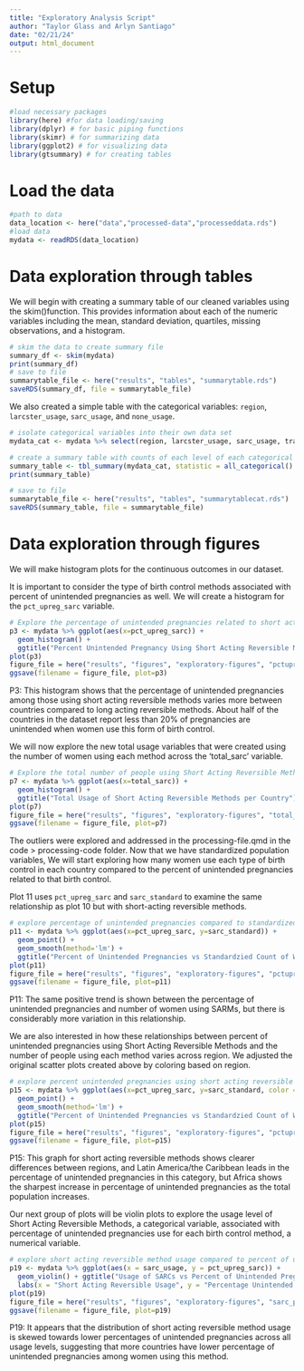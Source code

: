 ```yaml
---
title: "Exploratory Analysis Script"
author: "Taylor Glass and Arlyn Santiago"
date: "02/21/24"
output: html_document
---
```


# Setup

```r
#load necessary packages
library(here) #for data loading/saving
library(dplyr) # for basic piping functions
library(skimr) # for summarizing data
library(ggplot2) # for visualizing data
library(gtsummary) # for creating tables
```

# Load the data

```r
#path to data
data_location <- here("data","processed-data","processeddata.rds")
#load data
mydata <- readRDS(data_location)
```


# Data exploration through tables
We will begin with creating a summary table of our cleaned variables using the skim()function. This provides information about each of the numeric variables including the mean, standard deviation, quartiles, missing observations, and a histogram. 

```r
# skim the data to create summary file
summary_df <- skim(mydata)
print(summary_df)
# save to file
summarytable_file <- here("results", "tables", "summarytable.rds")
saveRDS(summary_df, file = summarytable_file)
```

We also created a simple table with the categorical variables: `region`, `larcster_usage`, `sarc_usage`, and `none_usage`.
```r
# isolate categorical variables into their own data set
mydata_cat <- mydata %>% select(region, larcster_usage, sarc_usage, trad_usage, none_usage)

# create a summary table with counts of each level of each categorical variable
summary_table <- tbl_summary(mydata_cat, statistic = all_categorical() ~ "{n}")
print(summary_table)

# save to file 
summarytable_file <- here("results", "tables", "summarytablecat.rds")
saveRDS(summary_table, file = summarytable_file)
```


# Data exploration through figures

We will make histogram plots for the continuous outcomes in our dataset.

It is important to consider the type of birth control methods associated with percent of unintended pregnancies as well. We will create a histogram for the `pct_upreg_sarc` variable.  

```r

# Explore the percentage of unintended pregnancies related to short acting reversible methods in each country
p3 <- mydata %>% ggplot(aes(x=pct_upreg_sarc)) + 
  geom_histogram() + 
  ggtitle("Percent Unintended Pregnancy Using Short Acting Reversible Methods") + xlab("Percentage") + ylab("Number of Countries")
plot(p3)
figure_file = here("results", "figures", "exploratory-figures", "pctupreg_sarc_distribution.png")
ggsave(filename = figure_file, plot=p3) 

```

P3: This histogram shows that the percentage of unintended pregnancies among those using short acting reversible methods varies more between countries compared to long acting reversible methods. About half of the countries in the dataset report less than 20% of pregnancies are unintended when women use this form of birth control. 


We will now explore the new total usage variables that were created using the number of women using each method across the 'total_sarc' variable. 
```r

# Explore the total number of people using Short Acting Reversible Methods in each country
p7 <- mydata %>% ggplot(aes(x=total_sarc)) + 
  geom_histogram() + 
  ggtitle("Total Usage of Short Acting Reversible Methods per Country") + xlab("Number of Women") + ylab("Number of Countries")
plot(p7)
figure_file = here("results", "figures", "exploratory-figures", "total_sarc_distribution.png")
ggsave(filename = figure_file, plot=p7) 

```

The outliers were explored and addressed in the processing-file.qmd in the code > processing-code folder. Now that we have standardized population variables, We will start exploring how many women use each type of birth control in each country compared to the percent of unintended pregnancies related to that birth control. 

Plot 11 uses `pct_upreg_sarc` and `sarc_standard` to examine the same relationship as plot 10 but with short-acting reversible methods. 
```r

# explore percentage of unintended pregnancies compared to standardized count of women using short acting reversible methods
p11 <- mydata %>% ggplot(aes(x=pct_upreg_sarc, y=sarc_standard)) + 
  geom_point() + 
  geom_smooth(method='lm') + 
  ggtitle("Percent of Unintended Pregnancies vs Standardzied Count of Women Using SARCs") + xlab("Percentage of Unintended Pregnancies") + ylab("Standarized Total Number of Women")
plot(p11)
figure_file = here("results", "figures", "exploratory-figures", "pctupreg_totalsarc.png")
ggsave(filename = figure_file, plot=p11) 

```


P11: The same positive trend is shown between the percentage of unintended pregnancies and number of women using SARMs, but there is considerably more variation in this relationship. 


We are also interested in how these relationships between percent of unintended pregnancies using Short Acting Reversible Methods and the number of people using each method varies across region. We adjusted the original scatter plots created above by coloring based on region. 

```r

# explore percent unintended pregnancies using short acting reversible methods by region
p15 <- mydata %>% ggplot(aes(x=pct_upreg_sarc, y=sarc_standard, color = region)) + 
  geom_point() + 
  geom_smooth(method='lm') + 
  ggtitle("Percent of Unintended Pregnancies vs Standardzied Count of Women Using SARCs") + xlab("Percentage of Unintended Pregnancies") + ylab("Standarized Total Number of Women")
plot(p15)
figure_file = here("results", "figures", "exploratory-figures", "pctupreg_sarc_stratified.png")
ggsave(filename = figure_file, plot=p15) 

```

P15: This graph for short acting reversible methods shows clearer differences between regions, and Latin America/the Caribbean leads in the percentage of unintended pregnancies in this category, but Africa shows the sharpest increase in percentage of unintended pregnancies as the total population increases.  


Our next group of plots will be violin plots to explore the usage level of Short Acting Reversible Methods, a categorical variable, associated with percentage of unintended pregnancies use for each birth control method, a numerical variable.
```r

# explore short acting reversible method usage compared to percent of unintended pregnancies
p19 <- mydata %>% ggplot(aes(x = sarc_usage, y = pct_upreg_sarc)) +
  geom_violin() + ggtitle("Usage of SARCs vs Percent of Unintended Pregnancies") +
  labs(x = "Short Acting Reversible Usage", y = "Percentage Unintended Pregnancies") 
plot(p19)
figure_file = here("results", "figures", "exploratory-figures", "sarc_pctupreg_violin.png")
ggsave(filename = figure_file, plot=p19) 

```

P19: It appears that the distribution of short acting reversible method usage is skewed towards lower percentages of unintended pregnancies across all usage levels, suggesting that more countries have lower percentage of unintended pregnancies among women using this method. 

